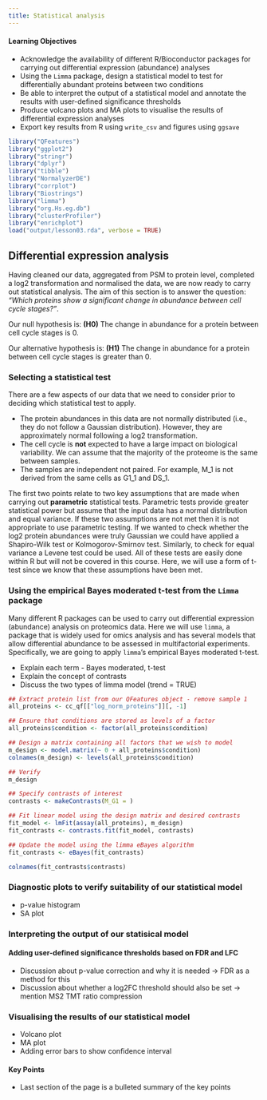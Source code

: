```yaml
---
title: Statistical analysis
---
```


::: {.callout-tip}
#### Learning Objectives

* Acknowledge the availability of different R/Bioconductor packages for carrying out differential expression (abundance) analyses
* Using the `Limma` package, design a statistical model to test for differentially abundant proteins between two conditions
* Be able to interpret the output of a statistical model and annotate the results with user-defined significance thresholds
* Produce volcano plots and MA plots to visualise the results of differential expression analyses
* Export key results from R using `write_csv` and figures using `ggsave`

:::

```r
library("QFeatures")
library("ggplot2")
library("stringr")
library("dplyr")
library("tibble")
library("NormalyzerDE")
library("corrplot")
library("Biostrings")
library("limma")
library("org.Hs.eg.db")
library("clusterProfiler")
library("enrichplot")
load("output/lesson03.rda", verbose = TRUE)
```


## Differential expression analysis 

Having cleaned our data, aggregated from PSM to protein level, completed a
log2 transformation and normalised the data, we are now ready to carry out
statistical analysis. The aim of this section is to answer the question:
*"Which proteins show a significant change in abundance between cell cycle stages?"*.

Our null hypothesis is:
**(H0)** The change in abundance for a protein between cell cycle stages is 0.

Our alternative hypothesis is:
**(H1)** The change in abundance for a protein between cell cycle stages is greater than 0.


### Selecting a statistical test

There are a few aspects of our data that we need to consider prior to deciding
which statistical test to apply.

* The protein abundances in this data are not normally distributed (i.e., they do not follow a Gaussian distribution). However, they are approximately normal following a log2 transformation.
* The cell cycle is **not** expected to have a large impact on biological variability. We can assume that the majority of the proteome is the same between samples.
* The samples are independent not paired. For example, M_1 is not derived from the same cells as G1_1 and DS_1.

The first two points relate to two key assumptions that are made when carrying out 
**parametric** statistical tests. Parametric tests provide greater statistical 
power but assume that the input data has a normal distribution and equal variance.
If these two assumptions are not met then it is not appropriate to use parametric 
testing. If we wanted to check whether the log2 protein abundances were truly 
Gaussian we could have applied a Shapiro-Wilk test or Kolmogorov-Smirnov test.
Similarly, to check for equal variance a Levene test could be used. All of these
tests are easily done within R but will not be covered in this course. Here, we
will use a form of t-test since we know that these assumptions have been met.


### Using the empirical Bayes moderated t-test from the `Limma` package

Many different R packages can be used to carry out differential expression 
(abundance) analysis on proteomics data. Here we will use `limma`, a package that
is widely used for omics analysis and has several models that allow differential
abundance to be assessed in multifactorial experiments. Specifically, we are 
going to apply `limma`'s empirical Bayes moderated t-test.


* Explain each term - Bayes moderated, t-test
* Explain the concept of contrasts
* Discuss the two types of limma model (trend = TRUE)

```r
## Extract protein list from our QFeatures object - remove sample 1
all_proteins <- cc_qf[["log_norm_proteins"]][, -1]

## Ensure that conditions are stored as levels of a factor
all_proteins$condition <- factor(all_proteins$condition)
```



```r
## Design a matrix containing all factors that we wish to model
m_design <- model.matrix(~ 0 + all_proteins$condition)
colnames(m_design) <- levels(all_proteins$condition)

## Verify
m_design
```


```r
## Specify contrasts of interest
contrasts <- makeContrasts(M_G1 = )
```


```r
## Fit linear model using the design matrix and desired contrasts
fit_model <- lmFit(assay(all_proteins), m_design)
fit_contrasts <- contrasts.fit(fit_model, contrasts)

## Update the model using the limma eBayes algorithm
fit_contrasts <- eBayes(fit_contrasts)

colnames(fit_contrasts$contrasts)
```

### Diagnostic plots to verify suitability of our statistical model

* p-value histogram 
* SA plot

### Interpreting the output of our statisical model

#### Adding user-defined significance thresholds based on FDR and LFC

* Discussion about p-value correction and why it is needed -> FDR as a method for this
* Discussion about whether a log2FC threshold should also be set -> mention MS2 TMT ratio compression



### Visualising the results of our statistical model

* Volcano plot
* MA plot
* Adding error bars to show confidence interval 

::: {.callout-tip}
#### Key Points

- Last section of the page is a bulleted summary of the key points
:::
